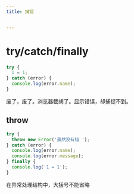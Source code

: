 ```yaml
---
title: 捕错


---
```


# try/catch/finally

```js
try {
  1 = 1;
} catch (error) {
  console.log(error.name);
}

```

废了，废了。浏览器截胡了。显示错误，却捕捉不到。

## throw

```js
try {
  throw new Error('虽然没有错 ');
} catch (error) {
  console.log(error.name);
  console.log(error.message);
} finally {
  console.log('1 = 1');
}
```

在异常处理结构中，大括号不能省略

            